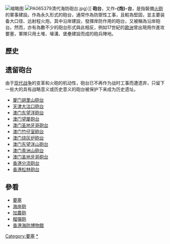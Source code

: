 [[File:Hulishan_cannon.jpg|缩略图]]
[[File:PA065379清代海防砲台.jpg|thumbnail]]）]]
'''砲台'''，又作'''-{炮}-台'''，是指裝備[[火砲|火砲]]的軍事建設。作為永久形式的砲台，通常作為防禦性工事，且較為堅固，並主要装备大口径、远射程火炮，其中沿岸建設，發揮岸防作用的砲台，又被稱為沿岸砲台。然而，亦有為數不少的砲台形式與此相反，例如17世紀的[[歐洲|歐洲]]曾出現用作進攻要塞，軍隊只用土堆、壕溝、堡壘建設而成的砲兵陣地。

== 歷史 ==

== 遗留砲台 ==
{{Main cat|砲台}}
由于[[现代战争|现代战争]]的变革和火砲的机动性，砲台已不再作为战时工事而遭遗弃，只留下一些大的具有战略意义或历史意义的砲台被保护下来成为历史遗址。

{{Div col|cols=3}}
* [[胡里山砲台|厦门胡里山砲台]]
* [[大沽口砲台|天津大沽口砲台]]
* [[东望洋炮台|澳门东望洋砲台]]
* [[望厦炮台|澳门望厦砲台]]
* [[圣地牙哥砲台|澳门圣地牙哥砲台]]
* [[竹仔室砲台|澳门竹仔室砲台]]
* [[烧灰炉炮台|澳门烧灰炉砲台]]
* [[东望洋山炮台|澳门东望洋山砲台]]
* [[青洲山砲台|澳门青洲山砲台]]
* [[圣地牙哥砲台|澳门圣地牙哥砲台]]
* [[分流砲台|香港分流砲台]]
* [[松林砲台|香港松林砲台]]
{{Div col end}}

== 參看 ==
*[[要塞|要塞]]
*[[海岸砲|海岸砲]]
*[[加農砲|加農砲]]
*[[榴彈砲|榴彈砲]]
*[[香港海防博物館|香港海防博物館]]

{{Authority control}}
[[Category:要塞|Category:要塞]]
[[Category:砲台|*]]
